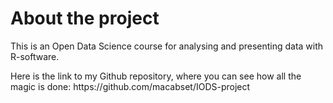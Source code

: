 
# About the project

This is an Open Data Science course for analysing and presenting data with R-software.

Here is the link to my Github repository, where you can see how all the magic is done: https://github.com/macabset/IODS-project

